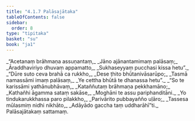 ```yaml
---
title: "4.1.7 Palāsajātaka"
tableOfContents: false
sidebar:
  order: 8
type: "tipitaka"
basket: "su"
book: "ja1"
---
```



<DynamicBreadcrumb />

<Division number="25" book="ja1">

<Paragraph number="913" type="verses" book="ja1">
_“Acetanaṃ brāhmaṇa assuṇantaṃ,_  
_Jāno ajānantamimaṃ palāsaṃ;_  
_Āraddhaviriyo dhuvaṃ appamatto,_  
_Sukhaseyyaṃ pucchasi kissa hetu”._  

</Paragraph>

</Division>
<Division number="26" book="ja1">

<Paragraph number="914" type="verses" book="ja1">
_“Dūre suto ceva brahā ca rukkho,_  
_Dese ṭhito bhūtanivāsarūpo;_  
_Tasmā namassāmi imaṃ palāsaṃ,_  
_Ye cettha bhūtā te dhanassa hetu”._  

</Paragraph>

</Division>
<Division number="27" book="ja1">

<Paragraph number="915" type="verses" book="ja1">
_“So te karissāmi yathānubhāvaṃ,_  
_Kataññutaṃ brāhmaṇa pekkhamāno;_  
_Kathañhi āgamma sataṃ sakāse,_  
_Moghāni te assu pariphanditāni._  

</Paragraph>

</Division>
<Division number="28" book="ja1">

<Paragraph number="916" type="verses" book="ja1">
_Yo tindukarukkhassa paro pilakkho,_  
_Parivārito pubbayañño uḷāro;_  
_Tassesa mūlasmiṃ nidhi nikhāto,_  
_Adāyādo gaccha taṃ uddharāhī”ti._  


</Paragraph>
</Division>

<Paragraph number="917" type="center" book="ja1">
Palāsajātakaṃ sattamaṃ.
</Paragraph>